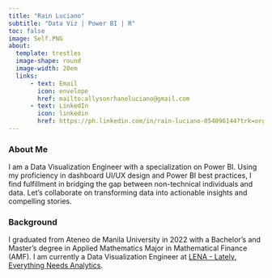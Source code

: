 ```yaml
---
title: "Rain Luciano"
subtitle: "Data Viz | Power BI | R"
toc: false
image: Self.PNG
about:
  template: trestles
  image-shape: round
  image-width: 20em
  links:
      - text: Email
        icon: envelope
        href: mailto:allysonrhaneluciano@gmail.com
      - text: LinkedIn
        icon: linkedin
        href: https://ph.linkedin.com/in/rain-luciano-054096144?trk=org-employees
---
```


### About Me

I am a Data Visualization Engineer with a specialization on Power BI. Using my proficiency in dashboard UI/UX design and Power BI best practices, I find fulfillment in bridging the gap between non-technical individuals and data. Let's collaborate on transforming data into actionable insights and compelling stories.

### Background

I graduated from Ateneo de Manila University in 2022 with a Bachelor's and Master's degree in Applied Mathematics Major in Mathematical Finance (AMF). I am currently a Data Visualization Engineer at [LENA - Lately, Everything Needs Analytics](https://www.lena.com.ph/).

